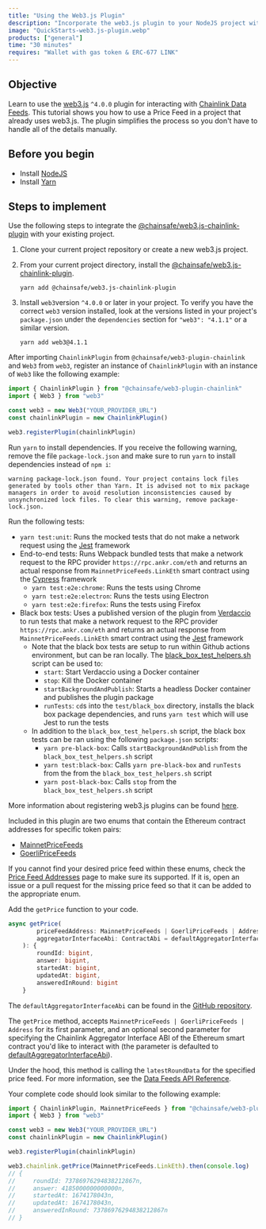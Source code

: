 ```yaml
---
title: "Using the Web3.js Plugin"
description: "Incorporate the web3.js plugin to your NodeJS project with a single line of code to natively interact with Chainlink Data Feeds."
image: "QuickStarts-web3.js-plugin.webp"
products: ["general"]
time: "30 minutes"
requires: "Wallet with gas token & ERC-677 LINK"
---
```



## Objective

Learn to use the [web3.js](https://github.com/web3/web3.js) `^4.0.0` plugin for interacting with [Chainlink Data Feeds](/data-feeds). This tutorial shows you how to use a Price Feed in a project that already uses web3.js. The plugin simplifies the process so you don't have to handle all of the details manually.

## Before you begin

- Install [NodeJS](https://nodejs.org/)
- Install [Yarn](https://yarnpkg.com/)

## Steps to implement

<Accordion title="Integrate the plugin with your existing project" number={1}>

Use the following steps to integrate the [@chainsafe/web3.js-chainlink-plugin](https://www.npmjs.com/package/@chainsafe/web3.js-chainlink-plugin) with your existing project.

1. Clone your current project repository or create a new web3.js project.

1. From your current project directory, install the [@chainsafe/web3.js-chainlink-plugin](https://www.npmjs.com/package/@chainsafe/web3.js-chainlink-plugin).

   ```shell
   yarn add @chainsafe/web3.js-chainlink-plugin
   ```

1. Install `web3`version `^4.0.0` or later in your project. To verify you have the correct `web3` version installed, look at the versions listed in your project's `package.json` under the `dependencies` section for `"web3": "4.1.1"` or a similar version.

   ```shell
   yarn add web3@4.1.1
   ```

</Accordion>

<Accordion title="Register the plugin with a web3.js instance" number={2}>

After importing `ChainlinkPlugin` from `@chainsafe/web3-plugin-chainlink` and `Web3` from `web3`, register an instance of `ChainlinkPlugin` with an instance of `Web3` like the following example:

```typescript
import { ChainlinkPlugin } from "@chainsafe/web3-plugin-chainlink"
import { Web3 } from "web3"

const web3 = new Web3("YOUR_PROVIDER_URL")
const chainlinkPlugin = new ChainlinkPlugin()

web3.registerPlugin(chainlinkPlugin)
```

</Accordion>

<Accordion title="Run the tests" number={3}>

Run `yarn` to install dependencies. If you receive the following warning, remove the file `package-lock.json` and make sure to run `yarn` to install dependencies instead of `npm i`:

```shell
warning package-lock.json found. Your project contains lock files generated by tools other than Yarn. It is advised not to mix package managers in order to avoid resolution inconsistencies caused by unsynchronized lock files. To clear this warning, remove package-lock.json.
```

Run the following tests:

- `yarn test:unit`: Runs the mocked tests that do not make a network request using the [Jest](https://jestjs.io/) framework
- End-to-end tests: Runs Webpack bundled tests that make a network request to the RPC provider `https://rpc.ankr.com/eth` and returns an actual response from `MainnetPriceFeeds.LinkEth` smart contract using the [Cypress](https://www.cypress.io/) framework
  - `yarn test:e2e:chrome`: Runs the tests using Chrome
  - `yarn test:e2e:electron`: Runs the tests using Electron
  - `yarn test:e2e:firefox`: Runs the tests using Firefox
- Black box tests: Uses a published version of the plugin from [Verdaccio](https://verdaccio.org/) to run tests that make a network request to the RPC provider `https://rpc.ankr.com/eth` and returns an actual response from `MainnetPriceFeeds.LinkEth` smart contract using the [Jest](https://jestjs.io/) framework
  - Note that the black box tests are setup to run within Github actions environment, but can be ran locally. The [black_box_test_helpers.sh](https://github.com/ChainSafe/web3.js-plugin-chainlink/blob/master/scripts/black_box_test_helpers.sh) script can be used to:
    - `start`: Start Verdaccio using a Docker container
    - `stop`: Kill the Docker container
    - `startBackgroundAndPublish`: Starts a headless Docker container and publishes the plugin package
    - `runTests`: `cd`s into the `test/black_box` directory, installs the black box package dependencies, and runs `yarn test` which will use Jest to run the tests
  - In addition to the `black_box_test_helpers.sh` script, the black box tests can be ran using the following `package.json` scripts:
    - `yarn pre-black-box`: Calls `startBackgroundAndPublish` from the `black_box_test_helpers.sh` script
    - `yarn test:black-box`: Calls `yarn pre-black-box` and `runTests` from the from the `black_box_test_helpers.sh` script
    - `yarn post-black-box`: Calls `stop` from the `black_box_test_helpers.sh` script

More information about registering web3.js plugins can be found [here](https://docs.web3js.org/docs/guides/web3_plugin_guide/plugin_users#registering-the-plugin).

</Accordion>

<Accordion title="Using Price Feed Addresses" number={4}> 

Included in this plugin are two enums that contain the Ethereum contract addresses for specific token pairs:

- [MainnetPriceFeeds](https://github.com/ChainSafe/web3.js-plugin-chainlink/blob/b688d4aede593e4faf2668e565caf4882c88abc9/src/types.ts#L11)
- [GoerliPriceFeeds](https://github.com/ChainSafe/web3.js-plugin-chainlink/blob/b688d4aede593e4faf2668e565caf4882c88abc9/src/types.ts#L250)

If you cannot find your desired price feed within these enums, check the [Price Feed Addresses](/data-feeds/price-feeds/addresses) page to make sure its supported. If it is, open an issue or a pull request for the missing price feed so that it can be added to the appropriate enum.

Add the `getPrice` function to your code.

```typescript
async getPrice(
		priceFeedAddress: MainnetPriceFeeds | GoerliPriceFeeds | Address,
		aggregatorInterfaceAbi: ContractAbi = defaultAggregatorInterfaceAbi,
	): {
        roundId: bigint,
        answer: bigint,
        startedAt: bigint,
        updatedAt: bigint,
        answeredInRound: bigint
    }
```

The `defaultAggregatorInterfaceAbi` can be found in the [GitHub repository](https://github.com/ChainSafe/web3.js-plugin-chainlink/blob/master/src/aggregator_v3_interface_abi.ts).

The `getPrice` method, accepts `MainnetPriceFeeds | GoerliPriceFeeds | Address` for its first parameter, and an optional second parameter for specifying the Chainlink Aggregator Interface ABI of the Ethereum smart contract you'd like to interact with (the parameter is defaulted to [defaultAggregatorInterfaceAbi](https://github.com/ChainSafe/web3.js-plugin-chainlink/blob/master/src/aggregator_v3_interface_abi.ts)).

Under the hood, this method is calling the `latestRoundData` for the specified price feed. For more information, see the [Data Feeds API Reference](/data-feeds/price-feeds/api-reference).

Your complete code should look similar to the following example:

```typescript
import { ChainlinkPlugin, MainnetPriceFeeds } from "@chainsafe/web3-plugin-chainlink"
import { Web3 } from "web3"

const web3 = new Web3("YOUR_PROVIDER_URL")
const chainlinkPlugin = new ChainlinkPlugin()

web3.registerPlugin(chainlinkPlugin)

web3.chainlink.getPrice(MainnetPriceFeeds.LinkEth).then(console.log)
// {
//     roundId: 73786976294838212867n,
//     answer: 4185000000000000n,
//     startedAt: 1674178043n,
//     updatedAt: 1674178043n,
//     answeredInRound: 73786976294838212867n
// }
```

</Accordion>